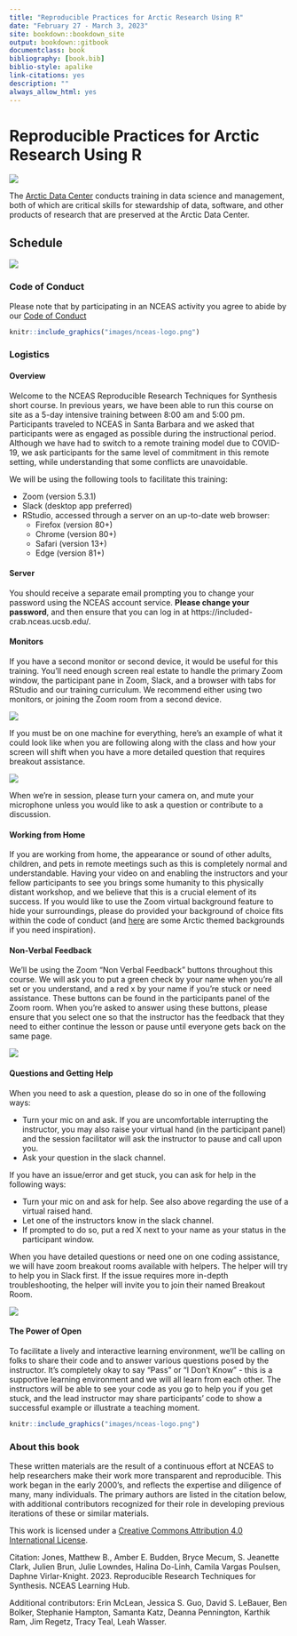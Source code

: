 ```yaml
--- 
title: "Reproducible Practices for Arctic Research Using R"
date: "February 27 - March 3, 2023"
site: bookdown::bookdown_site
output: bookdown::gitbook
documentclass: book
bibliography: [book.bib]
biblio-style: apalike
link-citations: yes
description: ""
always_allow_html: yes
---
```

# Reproducible Practices for Arctic Research Using R {-#reproducible-research-techniques-for-synthesis}

![](images/arctic-data-center.png)

The [Arctic Data Center](http://arcticdata.io) conducts training in data science and management, both of which are critical skills for stewardship of data, software, and other products of research that are preserved at the Arctic Data Center.

## Schedule

![](images/schedule.png)

### Code of Conduct

Please note that by participating in an NCEAS activity you agree to abide by our [Code of Conduct](https://www.nceas.ucsb.edu/sites/default/files/2021-11/NCEAS_Code-of-Conduct_Nov2021_0.pdf)


```r
knitr::include_graphics("images/nceas-logo.png")
```

### Logistics

#### Overview

Welcome to the NCEAS Reproducible Research Techniques for Synthesis short course. In previous years, we have been able to run this course on site as a 5-day intensive training between 8:00 am and 5:00 pm. Participants traveled to NCEAS in Santa Barbara and we asked that participants were as engaged as possible during the instructional period. Although we have had to switch to a remote training model due to COVID-19, we ask participants for the same level of commitment in this remote setting, while understanding that some conflicts are unavoidable.

We will be using the following tools to facilitate this training:

- Zoom (version 5.3.1)
- Slack (desktop app preferred)
- RStudio, accessed through a server on an up-to-date web browser:
	- Firefox (version 80+)
	- Chrome (version 80+)
	- Safari (version 13+)
	- Edge (version 81+)

#### Server

You should receive a separate email prompting you to change your password using the NCEAS account service. **Please change your password**, and then ensure that you can log in at https://included-crab.nceas.ucsb.edu/. 

#### Monitors

If you have a second monitor or second device, it would be useful for this training. You'll need enough screen real estate to handle the primary Zoom window, the participant pane in Zoom, Slack, and a browser with tabs for RStudio and our training curriculum. We recommend either using two monitors, or joining the Zoom room from a second device.

![](images/arctic-data-center/Two-Monitors.png)

If you must be on one machine for everything, here’s an example of what it could look like when you are following along with the class and how your screen will shift when you have a more detailed question that requires breakout assistance.

![](images/arctic-data-center/One-Monitor.png)

When we're in session, please turn your camera on, and mute your microphone unless you would like to ask a question or contribute to a discussion. 

#### Working from Home

If you are working from home, the appearance or sound of other adults, children, and pets in remote meetings such as this is completely normal and understandable. Having your video on and enabling the instructors and your fellow participants to see you brings some humanity to this physically distant workshop, and we believe that this is a crucial element of its success. If you would like to use the Zoom virtual background feature to hide your surroundings, please do provided your background of choice fits within the code of conduct (and [here](https://www.arcus.org/resources/virtual-backgrounds) are some Arctic themed backgrounds if you need inspiration).

#### Non-Verbal Feedback

We'll be using the Zoom "Non Verbal Feedback" buttons throughout this course. We will ask you to put a green check by your name when you're all set or you understand, and a red x by your name if you're stuck or need assistance. These buttons can be found in the participants panel of the Zoom room. When you're asked to answer using these buttons, please ensure that you select one so that the instructor has the feedback that they need to either continue the lesson or pause until everyone gets back on the same page.

![](images/arctic-data-center/Non-Verbal-Feedback.png)

#### Questions and Getting Help

When you need to ask a question, please do so in one of the following ways:

- Turn your mic on and ask. If you are uncomfortable interrupting the instructor, you may also raise your virtual hand (in the participant panel) and the session facilitator will ask the instructor to pause and call upon you. 
- Ask your question in the slack channel.

If you have an issue/error and get stuck, you can ask for help in the following ways:

- Turn your mic on and ask for help. See also above regarding the use of a virtual raised hand.
- Let one of the instructors know in the slack channel.
- If prompted to do so, put a red X next to your name as your status in the participant window.

When you have detailed questions or need one on one coding assistance, we will have zoom breakout rooms available with helpers. The helper will try to help you in Slack first. If the issue requires more in-depth troubleshooting, the helper will invite you to join their named Breakout Room. 

![](images/arctic-data-center/breakout-rooms.png)

#### The Power of Open

To facilitate a lively and interactive learning environment, we'll be calling on folks to share their code and to answer various questions posed by the instructor. It's completely okay to say "Pass" or "I Don't Know" - this is a supportive learning environment and we will all learn from each other. The instructors will be able to see your code as you go to help you if you get stuck, and the lead instructor may share participants' code to show a successful example or illustrate a teaching moment.

```r
knitr::include_graphics("images/nceas-logo.png")
```

### About this book

These written materials are the result of a continuous effort at NCEAS to help researchers make their work more transparent and reproducible. This work began in the early 2000's, and reflects the expertise and diligence of many, many individuals. The primary authors are listed in the citation below, with additional contributors recognized for their role in developing previous iterations of these or similar materials.

This work is licensed under a [Creative Commons Attribution 4.0 International License](http://creativecommons.org/licenses/by/4.0/).

Citation: Jones, Matthew B., Amber E. Budden, Bryce Mecum, S. Jeanette Clark, Julien Brun, Julie Lowndes, Halina Do-Linh, Camila Vargas Poulsen, Daphne Virlar-Knight. 2023. Reproducible Research Techniques for Synthesis. NCEAS Learning Hub.

Additional contributors: Erin McLean, Jessica S. Guo, David S. LeBauer, Ben Bolker, Stephanie Hampton, Samanta Katz, Deanna Pennington, Karthik Ram, Jim Regetz, Tracy Teal, Leah Wasser. 